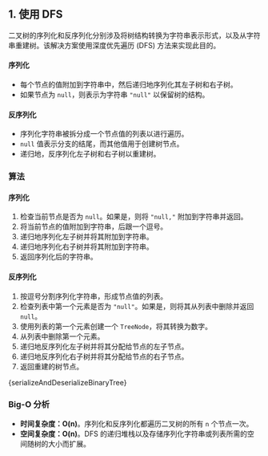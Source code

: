 

## 1. 使用 DFS

二叉树的序列化和反序列化分别涉及将树结构转换为字符串表示形式，以及从字符串重建树。该解决方案使用深度优先遍历 (DFS) 方法来实现此目的。

#### 序列化

* 每个节点的值附加到字符串中，然后递归地序列化其左子树和右子树。
* 如果节点为 `null`，则表示为字符串 `"null"` 以保留树的结构。

#### 反序列化

* 序列化字符串被拆分成一个节点值的列表以进行遍历。
* `null` 值表示分支的结尾，而其他值用于创建树节点。
* 递归地，反序列化左子树和右子树以重建树。

### 算法

#### 序列化

1. 检查当前节点是否为 `null`。如果是，则将 `"null,"` 附加到字符串并返回。
2. 将当前节点的值附加到字符串，后跟一个逗号。
3. 递归地序列化左子树并将其附加到字符串。
4. 递归地序列化右子树并将其附加到字符串。
5. 返回序列化后的字符串。

#### 反序列化

1. 按逗号分割序列化字符串，形成节点值的列表。
2. 检查列表中第一个元素是否为 `"null"`。如果是，则将其从列表中删除并返回 `null`。
3. 使用列表的第一个元素创建一个 `TreeNode`，将其转换为数字。
4. 从列表中删除第一个元素。
5. 递归地反序列化左子树并将其分配给节点的左子节点。
6. 递归地反序列化右子树并将其分配给节点的右子节点。
7. 返回重建的树节点。

<MDXCodeBlock>
  {serializeAndDeserializeBinaryTree}
</MDXCodeBlock>

### Big-O 分析

* **时间复杂度：O(n)**。序列化和反序列化都遍历二叉树的所有 `n` 个节点一次。
* **空间复杂度：O(n)**。DFS 的递归堆栈以及存储序列化字符串或列表所需的空间随树的大小而扩展。
